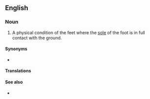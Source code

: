 {{also|flatfeet}}

==English==
{{wikipedia}}

===Noun===
{{en-plural noun}}

# A physical condition of the feet where the [[sole]] of the foot is in full contact with the ground.

====Synonyms====
* {{l|en|flatfoot}}

====Translations====
{{trans-see|physical condition of the feet|flatfoot}}

====See also====
* {{l|en|flat-footed}}